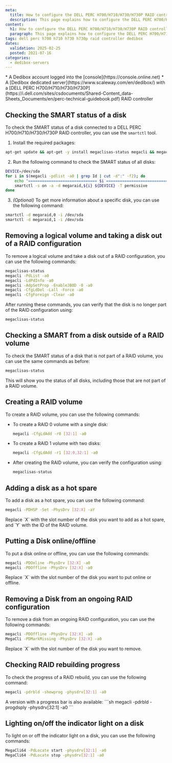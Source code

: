 ```yaml
---
meta:
  title: How to configure the DELL PERC H700/H710/H730/H730P RAID controller
  description: This page explains how to configure the DELL PERC H700/H710/H730/H730P RAID controller
content:
  h1: How to configure the DELL PERC H700/H710/H730/H730P RAID controller
  paragraph: This page explains how to configure the DELL PERC H700/H710/H730/H730P RAID controller
tags: dell perc h700 h710 h730 h730p raid controller dedibox
dates:
  validation: 2025-02-25
  posted: 2021-07-16
categories:
  - dedibox-servers
---
```


<Macro id="requirements" />
* A Dedibox account logged into the [console](https://console.online.net)
* A [Dedibox dedicated server](https://www.scaleway.com/en/dedibox/) with a [DELL PERC H700/H710/H730/H730P](https://i.dell.com/sites/csdocuments/Shared-Content_data-Sheets_Documents/en/perc-technical-guidebook.pdf) RAID controller

## Checking the SMART status of a disk
To check the SMART status of a disk connected to a DELL PERC H700/H710/H730/H730P RAID controller, you can use the `smartctl` tool. 

1. Install the required packages:
  ```sh
  apt-get update && apt-get -y install megaclisas-status megacli && megaclisas-status
  ```
2. Run the following command to check the SMART status of all disks:
  ```sh
  DEVICE=/dev/sda
  for i in $(megacli -pdlist -a0 | grep Id | cut -d":" -f2); do
      echo "============================== $i =============================="
      smartctl -s on -a -d megaraid,${i} ${DEVICE} -T permissive
  done
  ```
3. *(Optional)* To get more information about a specific disk, you can use the following command:
  ```sh
  smartctl -d megaraid,0 -i /dev/sda
  smartctl -d megaraid,1 -i /dev/sda
  ```

## Removing a logical volume and taking a disk out of a RAID configuration

To remove a logical volume and take a disk out of a RAID configuration, you can use the following commands:
```sh
megaclisas-status
megacli -PdList -a0
megacli -LdPdInfo -a0
megacli -AdpSetProp -EnableJBOD -0 -a0
megacli -CfgLdDel -Lall -Force -a0
megacli -CfgForeign -Clear -a0
```

After running these commands, you can verify that the disk is no longer part of the RAID configuration using:

```sh
megaclisas-status
```

## Checking a SMART from a disk outside of a RAID volume

To check the SMART status of a disk that is not part of a RAID volume, you can use the same commands as before:
```sh
megaclisas-status
```
This will show you the status of all disks, including those that are not part of a RAID volume.

## Creating a RAID volume

To create a RAID volume, you can use the following commands:

- To create a RAID 0 volume with a single disk:
  ```sh
  megacli -CfgLdAdd -r0 [32:1] -a0
  ```
- To create a RAID 1 volume with two disks:
  ```sh
  megacli -CfgLdAdd -r1 [32:0,32:1] -a0
  ```
- After creating the RAID volume, you can verify the configuration using:
  ```sh
  megaclisas-status
  ```

## Adding a disk as a hot spare

To add a disk as a hot spare, you can use the following command:
```sh
megacli -PDHSP -Set -PhysDrv [32:X] -aY
```
<Message type="note">
  Replace `X` with the slot number of the disk you want to add as a hot spare, and `Y` with the ID of the RAID volume.
</Message>

## Putting a Disk online/offline

To put a disk online or offline, you can use the following commands:
```sh
megacli -PDOnline -PhysDrv [32:X] -a0
megacli -PDOffline -PhysDrv [32:X] -a0
```
<Message type="note">
Replace `X` with the slot number of the disk you want to put online or offline.
</Message>

## Removing a Disk from an ongoing RAID configuration

To remove a disk from an ongoing RAID configuration, you can use the following commands:
```sh
megacli -PDOffline -PhysDrv [32:X] -a0
MegaCli -PDMarkMissing -PhysDrv [32:X] -a0
```
<Message type="note">
Replace `X` with the slot number of the disk you want to remove.
</Message>

## Checking RAID rebuilding progress

To check the progress of a RAID rebuild, you can use the following command:
```sh
megacli -pdrbld -showprog -physdrv[32:1] -a0
```
<Message type="tip">
  A version with a progress bar is also available:
  ```sh
  megacli -pdrbld -progdsply -physdrv[32:1] -a0
  ```
</Message>

## Lighting on/off the indicator light on a disk

To light on or off the indicator light on a disk, you can use the following commands:
```sh
MegaCli64 -PdLocate start -physdrv[32:1] -a0
MegaCli64 -PdLocate stop -physdrv[32:1] -a0
```